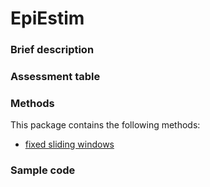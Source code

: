 # EpiEstim {#sec-top .unnumbered}


### Brief description


### Assessment table


### Methods

This package contains the following methods:

- [fixed sliding windows](methods_time.qmd#sec-fixedwindow)

### Sample code
